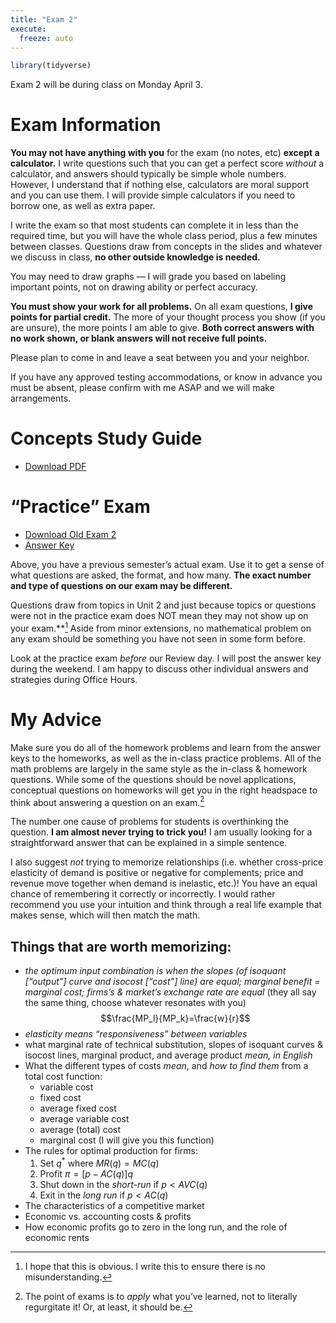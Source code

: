 ```yaml
---
title: "Exam 2"
execute: 
  freeze: auto
---
```


```r
library(tidyverse)
```

::: {.callout-warning appearance="minimal"}
Exam 2 will be during class on Monday April 3.
:::

# Exam Information

**You may not have anything with you** for the exam (no notes, etc) **except a calculator.** I write questions such that you can get a perfect score *without* a calculator, and answers should typically be simple whole numbers. However, I understand that if nothing else, calculators are moral support and you can use them. I will provide simple calculators if you need to borrow one, as well as extra paper.

I write the exam so that most students can complete it in less than the required time, but you will have the whole class period, plus a few minutes between classes. Questions draw from concepts in the slides and whatever we discuss in class, **no other outside knowledge is needed.**

You may need to draw graphs — I will grade you based on labeling important points, not on drawing ability or perfect accuracy.

**You must show your work for all problems.** On all exam questions, **I give points for partial credit.** The more of your thought process you show (if you are unsure), the more points I am able to give. **Both correct answers with no work shown, or blank answers will not receive full points.**

Please plan to come in and leave a seat between you and your neighbor.

If you have any approved testing accommodations, or know in advance you must be absent, please confirm with me ASAP and we will make arrangements.

# Concepts Study Guide

- [<i class="fas fa-file-pdf"></i> Download PDF](/files/examprep/exam_2_study_guide.pdf)


# “Practice” Exam

- [<i class="fas fa-file-pdf"></i> Download Old Exam 2](/files/examprep/Exam2.pdf)
- [<i class="far fa-life-ring"></i> Answer Key](/files/examprep/Exam2_Answer_Key.pdf)

Above, you have a previous semester's actual exam. Use it to get a sense of what questions are asked, the format, and how many. **The exact number and type of questions on our exam may be different.**

Questions draw from topics in Unit 2 and just because topics or questions were not in the practice exam does NOT mean they may not show up on your exam.**^[I hope that this is obvious. I write this to ensure there is no misunderstanding.] Aside from minor extensions, no mathematical problem on any exam should be something you have not seen in some form before. 

Look at the practice exam *before* our Review day. I will post the answer key during the weekend. I am happy to discuss other individual answers and strategies during Office Hours.

# My Advice

Make sure you do all of the homework problems and learn from the answer keys to the homeworks, as well as the in-class practice problems. All of the math problems are largely in the same style as the in-class & homework questions. While some of the questions should be novel applications, conceptual questions on homeworks will get you in the right headspace to think about answering a question on an exam.^[The point of exams is to *apply* what you've learned, not to literally regurgitate it! Or, at least, it should be.]

The number one cause of problems for students is overthinking the question. **I am almost never trying to trick you!** I am usually looking for a straightforward answer that can be explained in a simple sentence.

I also suggest *not* trying to memorize relationships (i.e. whether cross-price elasticity of demand is positive or negative for complements; price and revenue move together when demand is inelastic, etc.)! You have an equal chance of remembering it correctly or incorrectly. I would rather recommend you use your intuition and think through a real life example that makes sense, which will then match the math.

## Things that are worth memorizing:

- *the optimum input combination is when the slopes (of isoquant [“output”] curve and isocost [“cost”] line) are equal; marginal benefit = marginal cost; firms’s & market’s exchange rate are equal* (they all say the same thing, choose whatever resonates with you)
$$\frac{MP_l}{MP_k}=\frac{w}{r}$$
- *elasticity means “responsiveness” between variables*
- what marginal rate of technical substitution, slopes of isoquant curves & isocost lines, marginal product, and average product *mean, in English*
- What the different types of costs *mean*, and *how to find them* from a total cost function:
  - variable cost
  - fixed cost
  - average fixed cost
  - average variable cost
  - average (total) cost
  - marginal cost (I will give you this function)
- The rules for optimal production for firms:
  1. Set $q^*$ where $MR(q)=MC(q)$
  2. Profit $\pi = [p-AC(q)]q$
  3. Shut down in the *short-run* if $p<AVC(q)$
  4. Exit in the *long run* if $p<AC(q)$
- The characteristics of a competitive market
- Economic vs. accounting costs & profits
- How economic profits go to zero in the long run, and the role of economic rents